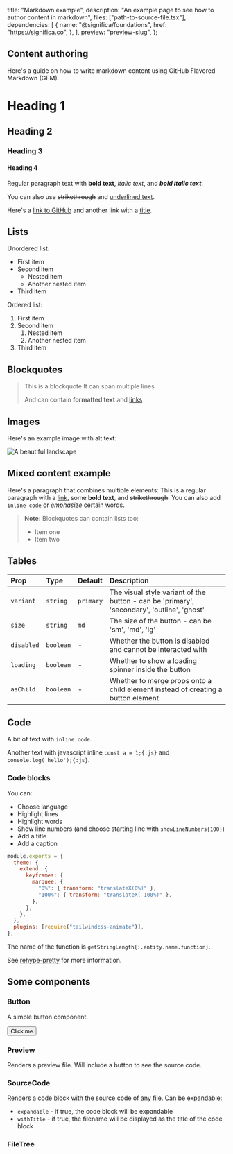   title: "Markdown example",
  description: "An example page to see how to author content in markdown",
  files: ["path-to-source-file.tsx"],
  dependencies: [
    {
      name: "@significa/foundations",
      href: "https://significa.co",
    },
  ],
  preview: "preview-slug",
};

## Content authoring

Here's a guide on how to write markdown content using GitHub Flavored Markdown (GFM).

# Heading 1

## Heading 2

### Heading 3

#### Heading 4

Regular paragraph text with **bold text**, _italic text_, and **_bold italic text_**.

You can also use ~~strikethrough~~ and <u>underlined text</u>.

Here's a [link to GitHub](https://github.com) and another link with a [title](https://github.com "GitHub's Homepage").

## Lists

Unordered list:

- First item
- Second item
  - Nested item
  - Another nested item
- Third item

Ordered list:

1. First item
2. Second item
   1. Nested item
   2. Another nested item
3. Third item

## Blockquotes

> This is a blockquote
> It can span multiple lines
>
> And can contain **formatted text** and [links](https://example.com)

## Images

Here's an example image with alt text:

![A beautiful landscape](https://images.unsplash.com/photo-1506744038136-46273834b3fb "Landscape")

## Mixed content example

Here's a paragraph that combines multiple elements:
This is a regular paragraph with a [link](https://example.com), some **bold text**, and ~~strikethrough~~. You can also add `inline code` or _emphasize_ certain words.

> **Note:** Blockquotes can contain lists too:
>
> - Item one
> - Item two

## Tables

| Prop       | Type      | Default   | Description                                                                                |
| :--------- | :-------- | :-------- | :----------------------------------------------------------------------------------------- |
| `variant`  | `string`  | `primary` | The visual style variant of the button - can be 'primary', 'secondary', 'outline', 'ghost' |
| `size`     | `string`  | `md`      | The size of the button - can be 'sm', 'md', 'lg'                                           |
| `disabled` | `boolean` | -         | Whether the button is disabled and cannot be interacted with                               |
| `loading`  | `boolean` | -         | Whether to show a loading spinner inside the button                                        |
| `asChild`  | `boolean` | -         | Whether to merge props onto a child element instead of creating a button element           |

## Code

A bit of text with `inline code`.

Another text with javascript inline `const a = 1;{:js}` and `console.log('hello');{:js}`.

### Code blocks

You can:

- Choose language
- Highlight lines
- Highlight words
- Show line numbers (and choose starting line with `showLineNumbers{100}`)
- Add a title
- Add a caption

```js {6,7} showLineNumbers "exports" title="tailwind.config.js" caption="footer here"
module.exports = {
  theme: {
    extend: {
      keyframes: {
        marquee: {
          "0%": { transform: "translateX(0%)" },
          "100%": { transform: "translateX(-100%)" },
        },
      },
    },
  },
  plugins: [require("tailwindcss-animate")],
};
```

The name of the function is `getStringLength{:.entity.name.function}`.

See [rehype-pretty](https://rehype-pretty.pages.dev/) for more information.

## Some components

### Button

A simple button component.

<Button>Click me</Button>

### Preview

Renders a preview file.
Will include a button to see the source code.

<Preview file="preview-slug" />

### SourceCode

Renders a code block with the source code of any file.
Can be expandable:

- `expandable` - if true, the code block will be expandable
- `withTitle` - if true, the filename will be displayed as the title of the code block

<SourceCode file="path/to/source/file.tsx" expandable withTitle />

### FileTree

<FileTree initialPath="components/foo.tsx">
  <FileTreeFile name="top.tsx">
    <SourceCode file="path-to-file.tsx" />
  </FileTreeFile>
  <FileTreeFolder name="components">
    <FileTreeFile name="foo.tsx">
      <SourceCode file="path-to-file.tsx" />
    </FileTreeFile>
    <FileTreeFile name="bar.tsx">
      <SourceCode file="path-to-file.tsx" />
    </FileTreeFile>
  </FileTreeFolder>
</FileTree>
